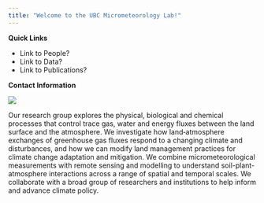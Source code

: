 ```yaml
---
title: "Welcome to the UBC Micrometeorology Lab!"
---
```


::: {.column-margin}
**Quick Links**

* Link to People?
* Link to Data?
* Link to Publications?

**Contact Information**
:::

![](./images/Lab_April_2022.jpg){fig-align="center"}

Our research group explores the physical, biological and chemical processes that control trace gas, water and energy fluxes between the land surface and the atmosphere. We investigate how land‑atmosphere exchanges of greenhouse gas fluxes respond to a changing climate and disturbances, and how we can modify land management practices for climate change adaptation and mitigation. We combine micrometeorological measurements with remote sensing and modelling to understand soil-plant-atmosphere interactions across a range of spatial and temporal scales. We collaborate with a broad group of researchers and institutions to help inform and advance climate policy. 
